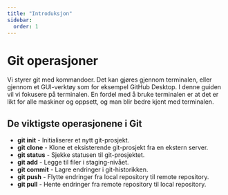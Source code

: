 ```yaml
---
title: "Introduksjon"
sidebar:
  order: 1
---
```


# Git operasjoner

Vi styrer git med kommandoer. Det kan gjøres gjennom terminalen, eller gjennom et GUI-verktøy som for eksempel GitHub Desktop. I denne guiden vil vi fokusere på terminalen. En fordel med å bruke terminalen er at det er likt for alle maskiner og oppsett, og man blir bedre kjent med terminalen.

## De viktigste operasjonene i Git

- **git init** - Initialiserer et nytt git-prosjekt.
- **git clone** - Klone et eksisterende git-prosjekt fra en ekstern server.
- **git status** - Sjekke statusen til git-prosjektet.
- **git add** - Legge til filer i staging-nivået.
- **git commit** - Lagre endringer i git-historikken.
- **git push** - Flytte endringer fra local repository til remote repository.
- **git pull** - Hente endringer fra remote repository til local repository.



<LikeThisPage />